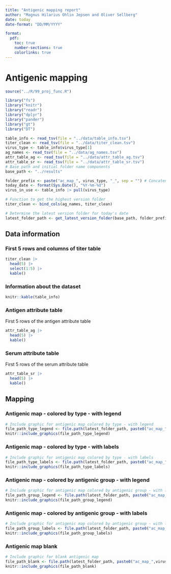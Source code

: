 ```yaml
---
title: "Antigenic mapping report"
author: "Magnus Hilarius Ohlin Jepsen and Oliver Sellberg"
date: today
date-format: "DD/MM/YYYY"

format:
  pdf:
    toc: true
    number-sections: true
    colorlinks: true
---
```


# Antigenic mapping
```r
source("../R/99_proj_func.R")

library("fs")
library("knitr")
library("readr")
library("dplyr")
library("pander")
library("gt")
library("DT")

table_info <- read_tsv(file = "../data/table_info.tsv")
titer_clean <- read_tsv(file = "../data/titer_clean.tsv")
virus_type <- table_info$virus_type[1]
ag_names <- read_tsv(file = "../data/ag_names.tsv")
attr_table_ag <- read_tsv(file = "../data/attr_table_ag.tsv")
attr_table_sr <- read_tsv(file = "../data/attr_table_sr.tsv")
# Base path and initial folder name components
base_path <- "../results"

folder_prefix <- paste("ac_map_", virus_type, "_", sep = "") # Concatenates the base folder name with the virus type
today_date <- format(Sys.Date(), "%Y-%m-%d")
virus_in_use <- table_info |> pull(virus_type)

# Function to get the highest version folder
titer_clean <- bind_cols(ag_names, titer_clean)

# Determine the latest version folder for today's date
latest_folder_path <- get_latest_version_folder(base_path, folder_prefix, today_date)

```

## Data information

### **First 5 rows and columns of titer table**
```r
titer_clean |> 
  head(5) |> 
  select(1:5) |> 
  kable()
```

### **Information about the dataset**
```r
knitr::kable(table_info)
```

### **Antigen attribute table**
First 5 rows of the antigen attribute table
```r
attr_table_ag |> 
  head(5) |> 
  kable()
```   

### **Serum attribute table**
First 5 rows of the serum attribute table
```r
attr_table_sr |> 
  head(5) |> 
  kable()
```

\vspace{10pt}

## Mapping

### Antigenic map - colored by type - with legend
```r
# Include graphic for antigenic map colored by type - with legend
file_path_type_legend <- file.path(latest_folder_path, paste0("ac_map_",virus_in_use, "_", today_date, ".jpg"))
knitr::include_graphics(file_path_type_legend)
```

### Antigenic map - colored by type - with labels
```r
# Include graphic for antigenic map colored by type - with labels
file_path_type_labels <- file.path(latest_folder_path, paste0("ac_map_",virus_in_use, "_", today_date, "_label.jpg"))
knitr::include_graphics(file_path_type_labels)
```

### Antigenic map - colored by antigenic group - with legend

```r
# Include graphic for antigenic map colored by antigenic group - with legend
file_path_group_legend <- file.path(latest_folder_path, paste0("ac_map_",virus_in_use, "_", today_date, "_grouped.jpg"))
knitr::include_graphics(file_path_group_legend)
```

### Antigenic map - colored by antigenic group - with labels
```r
# Include graphic for antigenic map colored by antigenic group - with labels
file_path_group_labels <- file.path(latest_folder_path, paste0("ac_map_",virus_in_use, "_",today_date, "_grouped_label.jpg"))
knitr::include_graphics(file_path_group_labels)
```

### Antigenic map blank
```r
# Include graphic for blank antigenic map
file_path_blank <- file.path(latest_folder_path, paste0("ac_map_",virus_in_use, "_", today_date, "_plain.jpg"))
knitr::include_graphics(file_path_blank)
```
